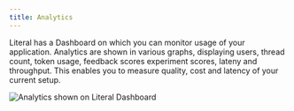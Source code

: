 ```yaml
---
title: Analytics
---
```


Literal has a Dashboard on which you can monitor usage of your application. Analytics are shown in various graphs, displaying users, thread count, token usage, feedback scores experiment scores, lateny and throughput. This enables you to measure quality, cost and latency of your current setup. 

<Frame caption="Literal Dashboard">
  <img src="/images/dashboard.png" alt="Analytics shown on Literal Dashboard" />
</Frame>